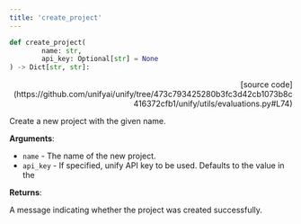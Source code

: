 ```yaml
---
title: 'create_project'
---
```


```python
def create_project(
        name: str,
        api_key: Optional[str] = None
) -> Dict[str, str]:
```

<p align="right">[source code](https://github.com/unifyai/unify/tree/473c793425280b3fc3d42cb1073b8c416372cfb1/unify/utils/evaluations.py#L74)</p>

Create a new project with the given name.

**Arguments**:

- `name` - The name of the new project.
- `api_key` - If specified, unify API key to be used. Defaults to the value in the



**Returns**:

A message indicating whether the project was created successfully.